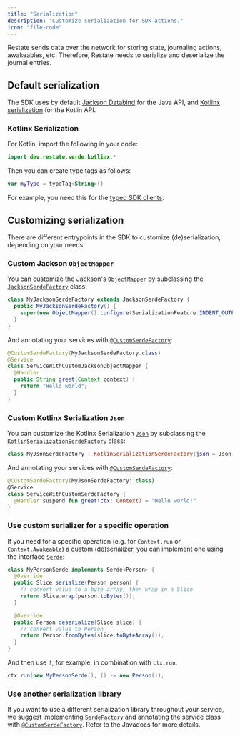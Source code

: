 ```yaml
---
title: "Serialization"
description: "Customize serialization for SDK actions."
icon: "file-code"
---
```


Restate sends data over the network for storing state, journaling actions, awakeables, etc.
Therefore, Restate needs to serialize and deserialize the journal entries.

## Default serialization

The SDK uses by default [Jackson Databind](https://github.com/FasterXML/jackson) for the Java API, and [Kotlinx serialization](https://kotlinlang.org/docs/serialization.html) for the Kotlin API.

### Kotlinx Serialization

For Kotlin, import the following in your code:
```kotlin {"CODE_LOAD::kotlin/src/main/kotlin/develop/SerializationExample.kt#import"} 
import dev.restate.serde.kotlinx.*
```

Then you can create type tags as follows:
```kotlin {"CODE_LOAD::kotlin/src/main/kotlin/develop/SerializationExample.kt#typetag"} 
var myType = typeTag<String>()
```
For example, you need this for the [typed SDK clients](/services/invocation/clients/java-sdk).

## Customizing serialization

There are different entrypoints in the SDK to customize (de)serialization, depending on your needs.

### Custom Jackson `ObjectMapper`

You can customize the Jackson's [`ObjectMapper`](https://javadoc.io/doc/com.fasterxml.jackson.core/jackson-databind/latest/com/fasterxml/jackson/databind/ObjectMapper.html) by subclassing the [`JacksonSerdeFactory`](https://docs.restate.dev/javadocs/dev/restate/sdk/serde/jackson/JacksonSerdeFactory) class:

```java {"CODE_LOAD::java/src/main/java/develop/SerializationExample.java#custom_jackson"} 
class MyJacksonSerdeFactory extends JacksonSerdeFactory {
  public MyJacksonSerdeFactory() {
    super(new ObjectMapper().configure(SerializationFeature.INDENT_OUTPUT, true));
  }
}
```

And annotating your services with [`@CustomSerdeFactory`](https://docs.restate.dev/javadocs/dev/restate/sdk/annotation/CustomSerdeFactory):

```java {"CODE_LOAD::java/src/main/java/develop/SerializationExample.java#custom_jackson_service"} 
@CustomSerdeFactory(MyJacksonSerdeFactory.class)
@Service
class ServiceWithCustomJacksonObjectMapper {
  @Handler
  public String greet(Context context) {
    return "Hello world";
  }
}
```

### Custom Kotlinx Serialization `Json`

You can customize the Kotlinx Serialization [`Json`](https://kotlinlang.org/api/kotlinx.serialization/kotlinx-serialization-json/kotlinx.serialization.json/-json/) by subclassing the [`KotlinSerializationSerdeFactory`](https://docs.restate.dev/ktdocs/sdk-api-kotlin/dev.restate.sdk.kotlin.serialization/-kotlin-serialization-serde-factory/) class:

```kotlin {"CODE_LOAD::kotlin/src/main/kotlin/develop/SerializationExample.kt#custom"} 
class MyJsonSerdeFactory : KotlinSerializationSerdeFactory(json = Json { prettyPrint = true })
```

And annotating your services with [`@CustomSerdeFactory`](https://docs.restate.dev/ktdocs/sdk-common/dev.restate.sdk.annotation/-custom-serde-factory/):

```kotlin {"CODE_LOAD::kotlin/src/main/kotlin/develop/SerializationExample.kt#custom_service"} 
@CustomSerdeFactory(MyJsonSerdeFactory::class)
@Service
class ServiceWithCustomSerdeFactory {
  @Handler suspend fun greet(ctx: Context) = "Hello world!"
}
```

### Use custom serializer for a specific operation

If you need for a specific operation (e.g. for `Context.run` or `Context.Awakeable`) a custom (de)serializer, you can implement one using the interface [`Serde`](https://docs.restate.dev/javadocs/dev/restate/serde/Serde):

```java {"CODE_LOAD::java/src/main/java/develop/SerializationExample.java#customserdes"} 
class MyPersonSerde implements Serde<Person> {
  @Override
  public Slice serialize(Person person) {
    // convert value to a byte array, then wrap in a Slice
    return Slice.wrap(person.toBytes());
  }

  @Override
  public Person deserialize(Slice slice) {
    // convert value to Person
    return Person.fromBytes(slice.toByteArray());
  }
}
```

And then use it, for example, in combination with `ctx.run`:

```java {"CODE_LOAD::java/src/main/java/develop/SerializationExample.java#use_person_serde"} 
ctx.run(new MyPersonSerde(), () -> new Person());
```

### Use another serialization library

If you want to use a different serialization library throughout your service, we suggest implementing [`SerdeFactory`](https://docs.restate.dev/javadocs/dev/restate/serde/SerdeFactory) and annotating the service class with [`@CustomSerdeFactory`](https://docs.restate.dev/javadocs/dev/restate/sdk/annotation/CustomSerdeFactory). Refer to the Javadocs for more details.
